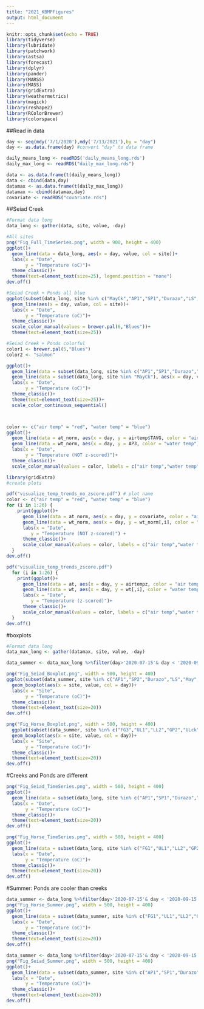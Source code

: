 ```yaml
---
title: "2021_KBMPFigures"
output: html_document
---
```

```r
knitr::opts_chunk$set(echo = TRUE)
library(tidyverse)
library(lubridate)
library(patchwork)
library(astsa)
library(forecast)
library(dplyr)
library(pander)
library(MARSS)
library(MASS)
library(gridExtra)
library(weathermetrics)
library(magick)
library(reshape2)
library(RColorBrewer)
library(colorspace)
```

##Read in data
```r
day <- seq(mdy('7/1/2020'),mdy('7/13/2021'),by = "day") 
day <- as.data.frame(day) #convert "day" to data frame

daily_means_long <- readRDS('daily_means_long.rds')
daily_max_long <- readRDS("daily_max_long.rds")

data <- as.data.frame(t(daily_means_long))
data <- cbind(data,day)
datamax <- as.data.frame(t(daily_max_long))
datamax <- cbind(datamax,day)
covariate <- readRDS("covariate.rds")
```

##Seiad Creek
```r
#Format data long
data_long <- gather(data, site, value, -day)

#All sites
png("Fig_Full_TimeSeries.png", width = 900, height = 400)
ggplot()+
  geom_line(data = data_long, aes(x = day, value, col = site))+
  labs(x = "Date",
       y = "Temperature (oC)")+
  theme_classic()+
  theme(text=element_text(size=25), legend.position = "none")
dev.off()

#Seiad Creek + Ponds all blue
ggplot(subset(data_long, site %in% c("MayCk","AP1","SP1","Durazo","LS","May")))+
  geom_line(aes(x = day, value, col = site))+
  labs(x = "Date",
       y = "Temperature (oC)")+
  theme_classic()+
  scale_color_manual(values = brewer.pal(6,"Blues"))+
  theme(text=element_text(size=25))

#Seiad Creek + Ponds colorful
color1 <- brewer.pal(5,"Blues")
color2 <- "salmon"

ggplot()+
  geom_line(data = subset(data_long, site %in% c("AP1","SP1","Durazo","LS","May")), aes(x = day, value, col = site))+
  geom_line(data = subset(data_long, site %in% "MayCk"), aes(x = day, value, col = site)) + 
  labs(x = "Date",
       y = "Temperature (oC)")+
  theme_classic()+
  theme(text=element_text(size=25))+
  scale_color_continuous_sequential()



color <- c("air temp" = "red", "water temp" = "blue")
ggplot()+
  geom_line(data = at_norm, aes(x = day, y = airtemp$TAVG, color = "air temp"))+
  geom_line(data = wt_norm, aes(x = day, y = AP3, color = "water temp"))+
  labs(x = "Date",
       y = "Temperature (NOT z-scored)")+
  theme_classic()+
  scale_color_manual(values = color, labels = c("air temp","water temp"))
```


```r
library(gridExtra)
#create plots

pdf("visualize_temp_trends_no_zscore.pdf") # plot name
color <- c("air temp" = "red", "water temp" = "blue")
for (i in 1:26) {
    print(ggplot()+
      geom_line(data = at_norm, aes(x = day, y = covariate, color = "air temp"))+
      geom_line(data = wt_norm, aes(x = day, y = wt_norm[,i], color = "water temp"))+
      labs(x = "Date",
         y = "Temperature (NOT z-scored)") +
      theme_classic()+
      scale_color_manual(values = color, labels = c("air temp","water temp")))
  }
dev.off()

pdf("visualize_temp_trends_zscore.pdf")
  for (i in 1:26) {
    print(ggplot()+
      geom_line(data = at, aes(x = day, y = airtempz, color = "air temp"))+
      geom_line(data = wt, aes(x = day, y = wt[,i], color = "water temp"))+
      labs(x = "Date",
         y = "Temperature (z-scored)")+
      theme_classic()+
      scale_color_manual(values = color, labels = c("air temp","water temp")))
  }
dev.off()

```
#boxplots
```r
#Format data long
data_max_long <- gather(datamax, site, value, -day)

data_summer <- data_max_long %>%filter(day>'2020-07-15'& day < '2020-09-15')

png("Fig_Seiad_Boxplot.png", width = 500, height = 400)
ggplot(subset(data_summer, site %in% c("AP1","SP2","Durazo","LS","May","SPck")))+
  geom_boxplot(aes(x = site, value, col = day))+
  labs(x = "Site",
       y = "Temperature (oC)")+
  theme_classic()+
  theme(text=element_text(size=20))
dev.off()

png("Fig_Horse_Boxplot.png", width = 500, height = 400)
  ggplot(subset(data_summer, site %in% c("FG3","UL1","LL2","GP2","ULck")))+
  geom_boxplot(aes(x = site, value, col = day))+
  labs(x = "Site",
       y = "Temperature (oC)")+
  theme_classic()+
  theme(text=element_text(size=20))
dev.off()
```

#Creeks and Ponds are different
```r
png("Fig_Seiad_TimeSeries.png", width = 500, height = 400)
ggplot()+
  geom_line(data = subset(data_long, site %in% c("AP1","SP1","Durazo","LS","May", "LSck")), aes(x = day, value, col = site))+
  labs(x = "Date",
       y = "Temperature (oC)")+
  theme_classic()+
  theme(text=element_text(size=20))
dev.off()

png("Fig_Horse_TimeSeries.png", width = 500, height = 400)
ggplot()+
  geom_line(data = subset(data_long, site %in% c("FG1","UL1","LL2","GP2","ULck")), aes(x = day, value, col = site))+
  labs(x = "Date",
       y = "Temperature (oC)")+
  theme_classic()+
  theme(text=element_text(size=20))
dev.off()
```

#Summer: Ponds are cooler than creeks
```r
data_summer <- data_long %>%filter(day>'2020-07-15'& day < '2020-09-15')
png("Fig_Horse_Summer.png", width = 500, height = 400)
ggplot()+
  geom_line(data = subset(data_summer, site %in% c("FG1","UL1","LL2","GP2","ULck")), aes(x = day, value, col = site))+
  labs(x = "Date",
       y = "Temperature (oC)")+
  theme_classic()+
  theme(text=element_text(size=20))
dev.off()

data_summer <- data_long %>%filter(day>'2020-07-15'& day < '2020-09-15')
png("Fig_Seiad_Summer.png", width = 500, height = 400)
ggplot()+
  geom_line(data = subset(data_summer, site %in% c("AP1","SP1","Durazo","LS","May", "MayCk")), aes(x = day, value, col = site))+
  labs(x = "Date",
       y = "Temperature (oC)")+
  theme_classic()+
  theme(text=element_text(size=20))
dev.off()
```

